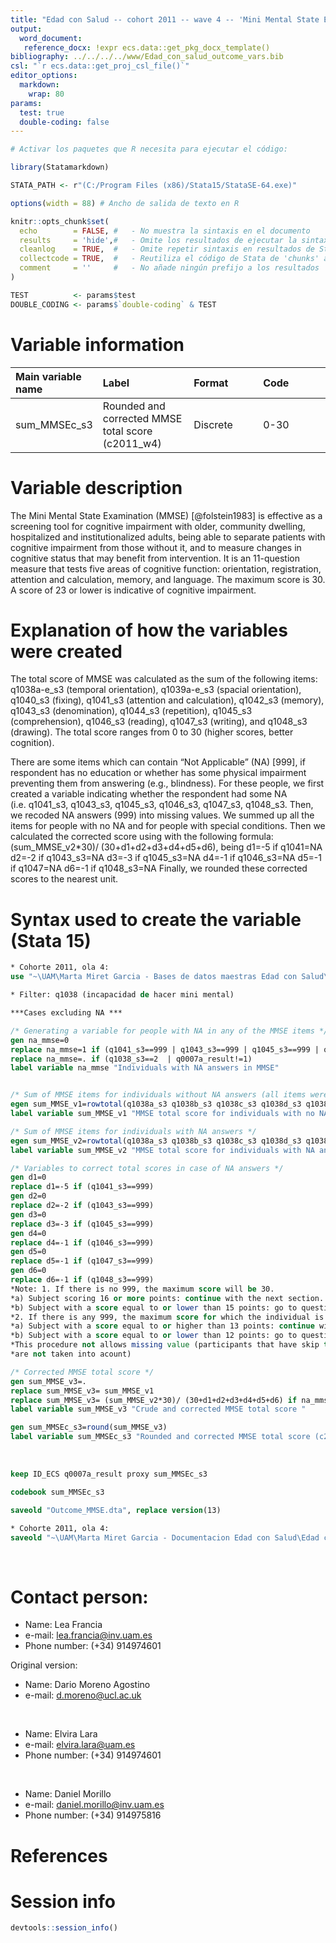 ```yaml
---
title: "Edad con Salud -- cohort 2011 -- wave 4 -- 'Mini Mental State Examination'" 
output:
  word_document:
   reference_docx: !expr ecs.data::get_pkg_docx_template()
bibliography: ../../../../www/Edad_con_salud_outcome_vars.bib 
csl: "`r ecs.data::get_proj_csl_file()`"
editor_options: 
  markdown:
    wrap: 80
params:
  test: true
  double-coding: false
---
```


```r
# Activar los paquetes que R necesita para ejecutar el código:

library(Statamarkdown)

STATA_PATH <- r"(C:/Program Files (x86)/Stata15/StataSE-64.exe)"

options(width = 88) # Ancho de salida de texto en R

knitr::opts_chunk$set( 
  echo        = FALSE, #   - No muestra la sintaxis en el documento
  results     = 'hide',#   - Omite los resultados de ejecutar la sintaxis
  cleanlog    = TRUE,  #   - Omite repetir sintaxis en resultados de Stata
  collectcode = TRUE,  #   - Reutiliza el código de Stata de 'chunks' anteriores
  comment     = ''     #   - No añade ningún prefijo a los resultados
)

TEST          <- params$test
DOUBLE_CODING <- params$`double-coding` & TEST
```

# Variable information

| Main variable name | Label                                             | Format   | Code |
|:------------------|:------------------------|:------------------|:------------------|
| sum_MMSEc_s3       | Rounded and corrected MMSE total score (c2011_w4) | Discrete | 0-30 |

# Variable description

The Mini Mental State Examination (MMSE) [@folstein1983] is effective as a
screening tool for cognitive impairment with older, community dwelling,
hospitalized and institutionalized adults, being able to separate patients with
cognitive impairment from those without it, and to measure changes in cognitive
status that may benefit from intervention. It is an 11-question measure that
tests five areas of cognitive function: orientation, registration, attention and
calculation, memory, and language. The maximum score is 30. A score of 23 or
lower is indicative of cognitive impairment.

# Explanation of how the variables were created

The total score of MMSE was calculated as the sum of the following items:
q1038a-e_s3 (temporal orientation), q1039a-e_s3 (spacial orientation), q1040_s3
(fixing), q1041_s3 (attention and calculation), q1042_s3 (memory), q1043_s3
(denomination), q1044_s3 (repetition), q1045_s3 (comprehension), q1046_s3
(reading), q1047_s3 (writing), and q1048_s3 (drawing). The total score ranges
from 0 to 30 (higher scores, better cognition).

There are some items which can contain "Not Applicable" (NA) [999], if
respondent has no education or whether has some physical impairment preventing
them from answering (e.g., blindness). For these people, we first created a
variable indicating whether the respondent had some NA (i.e. q1041_s3, q1043_s3,
q1045_s3, q1046_s3, q1047_s3, q1048_s3. Then, we recoded NA answers (999) into
missing values. We summed up all the items for people with no NA and for people
with special conditions. Then we calculated the corrected score using with the
following formula: (sum_MMSE_v2\*30)/ (30+d1+d2+d3+d4+d5+d6), being d1=-5 if
q1041=NA d2=-2 if q1043_s3=NA d3=-3 if q1045_s3=NA d4=-1 if q1046_s3=NA d5=-1 if
q1047=NA d6=-1 if q1048_s3=NA Finally, we rounded these corrected scores to the
nearest unit.

# Syntax used to create the variable (Stata 15)

```stata
* Cohorte 2011, ola 4:
use "~\UAM\Marta Miret Garcia - Bases de datos maestras Edad con Salud\Ola_4\Cohorte 2011\rawdata_c2011w4.dta"

```

```stata
* Filter: q1038 (incapacidad de hacer mini mental) 

***Cases excluding NA ***

/* Generating a variable for people with NA in any of the MMSE items */
gen na_mmse=0
replace na_mmse=1 if (q1041_s3==999 | q1043_s3==999 | q1045_s3==999 | q1046_s3==999 | q1047_s3==999 | q1048_s3==999)
replace na_mmse=. if (q1038_s3==2  | q0007a_result!=1)
label variable na_mmse "Individuals with NA answers in MMSE"


/* Sum of MMSE items for individuals without NA answers (all items were applied) */
egen sum_MMSE_v1=rowtotal(q1038a_s3 q1038b_s3 q1038c_s3 q1038d_s3 q1038e_s3 q1039a_s3 q1039b_s3 q1039c_s3 q1039d_s3 q1039e_s3 q1040_s3 q1041_s3 q1042_s3 q1043_s3 q1044_s3 q1045_s3 q1046_s3 q1047_s3 q1048_s3) if na_mmse==0, missing
label variable sum_MMSE_v1 "MMSE total score for individuals with no NA answers"

/* Sum of MMSE items for individuals with NA answers */
egen sum_MMSE_v2=rowtotal(q1038a_s3 q1038b_s3 q1038c_s3 q1038d_s3 q1038e_s3 q1039a_s3 q1039b_s3 q1039c_s3 q1039d_s3 q1039e_s3 q1040_s3 q1041_s3 q1042_s3 q1043_s3 q1044_s3 q1045_s3 q1046_s3 q1047_s3 q1048_s3) if na_mmse==1, missing
label variable sum_MMSE_v2 "MMSE total score for individuals with NA answers"

/* Variables to correct total scores in case of NA answers */
gen d1=0
replace d1=-5 if (q1041_s3==999)
gen d2=0
replace d2=-2 if (q1043_s3==999)
gen d3=0
replace d3=-3 if (q1045_s3==999)
gen d4=0
replace d4=-1 if (q1046_s3==999)
gen d5=0
replace d5=-1 if (q1047_s3==999)
gen d6=0
replace d6=-1 if (q1048_s3==999)
*Note: 1. If there is no 999, the maximum score will be 30.
*a) Subject scoring 16 or more points: continue with the next section.
*b) Subject with a score equal to or lower than 15 points: go to question Q1005, to *look for an informant, and the proxy interview is carried out.
*2. If there is any 999, the maximum score for which the individual is eligible and *the turning point will have to be calculated. For example, if the person has 999 *in Q1041: The maximum score= 30-5= 25. The tipping point=25/2=12.5  12 (integer *par). In this case:
*a) Subject with a score equal to or higher than 13 points: continue with next *section (Section 0300).
*b) Subject with a score equal to or lower than 12 points: go to question Q1005, to *look for an informant, and the proxy interview is carried out.
*This procedure not allows missing value (participants that have skip this module 
*are not taken into acount)

/* Corrected MMSE total score */
gen sum_MMSE_v3=.
replace sum_MMSE_v3= sum_MMSE_v1
replace sum_MMSE_v3= (sum_MMSE_v2*30)/ (30+d1+d2+d3+d4+d5+d6) if na_mmse==1
label variable sum_MMSE_v3 "Crude and corrected MMSE total score "   

gen sum_MMSEc_s3=round(sum_MMSE_v3)
label variable sum_MMSEc_s3 "Rounded and corrected MMSE total score (c2011_w4)"   

```

<br>

```stata

keep ID_ECS q0007a_result proxy sum_MMSEc_s3

codebook sum_MMSEc_s3

```

```stata
saveold "Outcome_MMSE.dta", replace version(13)
```

```stata

* Cohorte 2011, ola 4:
saveold "~\UAM\Marta Miret Garcia - Documentacion Edad con Salud\Edad con salud - Ola 4\Outcomes\Cohorte 2011\Outcome datasets\Outcome_MMSE.dta", replace version(13)
```

<br>

# Contact person:

-   Name: Lea Francia
-   e-mail: [lea.francia\@inv.uam.es](mailto:lea.francia@inv.uam.es){.email}
-   Phone number: (+34) 914974601

Original version:

-   Name: Dario Moreno Agostino
-   e-mail: [d.moreno\@ucl.ac.uk](mailto:d.moreno@ucl.ac.uk){.email}

<br>

-   Name: Elvira Lara
-   e-mail: [elvira.lara\@uam.es](mailto:elvira.lara@uam.es){.email}
-   Phone number: (+34) 914974601

<br>

-   Name: Daniel Morillo
-   e-mail:
    [daniel.morillo\@inv.uam.es](mailto:daniel.morillo@inv.uam.es){.email}
-   Phone number: (+34) 914975816

# References

::: {#refs}
:::

\newpage

# Session info

```r
devtools::session_info()
```

